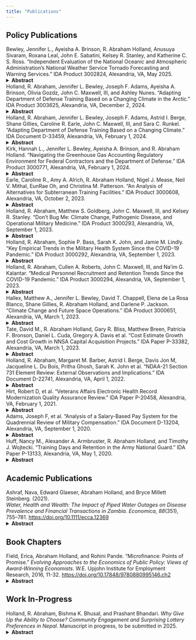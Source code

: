 ```yaml
---
title: "Publications"
---
```


## Policy Publications
Bewley, Jennifer L., Ayeisha A. Brinson, R. Abraham Holland, Anusuya Sivaram, Roxana Leal, John E. Sabatini, Kelsey R. Stanley, and Katherine C. S. Ross. “Independent Evaluation of the National Oceanic and Atmospheric Administration’s National Weather Service Tornado Forecasting and Warning Services.” IDA Product 3002824, Alexandria, VA, May 2025.
<details>
<summary><strong>Abstract</strong></summary>
This independent study assesses the performance and operational effectiveness of the National Weather Service's (NWS) tornado forecasting and warning services in light of the mandates in the 2017 Weather Research and Forecasting Innovation Act. We examine the extent to which the National Oceanic and Atmospheric Administration (NOAA) has achieved Tornado Warning Improvement and Extension Program (TWIEP) objectives, which aim to minimize loss of life and economic damage from tornadoes through enhanced forecast accuracy and lead time.

The analysis finds that although the NWS consistently met its false alarm ratio (FAR) performance targets over the past decade, it underperformed in key areas such as probability of detection (POD) and warning lead time. In addition, NOAA has not established clear outcome metrics to evaluate its progress toward TWIEP goals, and deficiencies exist in both the planning and implementation of tornado-related research and communication strategies. The report identifies gaps in NOAA’s operational integration of research outcomes (R2O and R2A processes), absence of evaluations for risk communication effectiveness, and inconsistencies in the public presentation of official lead-time metrics.

The report offers six recommendations to enhance NWS effectiveness, including the development of a detailed TWIEP implementation plan, formulation of loss-related performance metrics, and improved post-implementation evaluation of research. It also calls for reassessment of lead-time metrics and their communication. NOAA concurred with five recommendations and partially concurred with one, citing methodological and resource challenges in establishing life and economic loss metrics. The evaluation underscores the need for a coordinated, evidence-based framework to bolster public trust and operational accountability in NOAA's tornado warning systems.

[Full Paper](https://www.ida.org/research-and-publications/publications/all/i/in/independent-evaluation-of-the-noaa-national-weather-service-tornado-forecasting-and-warning-services) 

Media Coverage: [E&E News](https://www.dropbox.com/scl/fi/feopzbryrmimbg1v5lhh0/NWS_failing_to_meet_tornado_warning_standards__IG_finds_-_EENEWS.pdf?rlkey=4l3y96jcm3f93cs73374hlwjt&st=vpsj62ot&dl=0)

<!--
https://www.dropbox.com/scl/fi/ez6s75yb4xkuai5rbdq4d/OIG-25-026-I_FinalReport-SECURED.pdf?rlkey=oqxtgtn67kil14xamw3wc5ylt&e=1&st=ke6jrq4m&dl=0
-->
</details>


Holland, R. Abraham, Jennifer L. Bewley, Joseph F. Adams, Ayeisha A. Brinson, Olivia Gozdz, John C. Maxwell, III, and Ashley Nunes. “Adapting Department of Defense Training Based on a Changing Climate in the Arctic.” IDA Product 3003625, Alexandria, VA, December 2, 2024. 
<details>
<summary><strong>Abstract</strong></summary>
This study identified potential impacts on the Department of Defense (DoD) training enterprise driven by projected changes in the Arctic by 2050. The Institute for Defense Analyses’ approach emphasized combining existing climate models with established military doctrine. We also focused on two specific areas of interest: off-road mobility and Alaskan wildfires. In terms of off-road mobility, we used the European High North as a case study. Projected changes in summer precipitation patterns and soil moisture result in off-road mobility improvements near the Russian-Finnish border, and deterioration in nearby Norwegian and Swedish regions. Operationally, these trends indicate greater off-road flexibility in border regions, while potential overland logistics support areas experience greater reliance on existing road networks and increased risk of airhead congestion (reduced off-road mobility in the areas near existing airfields). Therefore, combining data collection with summer training exercises that have off-road mobility requirements may yield additional value in preparing for future operating conditions.

Alaskan wildfire trends may also have operational implications, with research pointing to increases in wildfire frequency and severity. There is also no indication that the wildfire management investments required to reverse trends back to historic levels are forthcoming. As a consequence, research that models resource demand as a function of wildfire intensity, severity, and proximity to DoD equities may be valuable to the DoD training enterprise. We are aware of no research that combines climate projections with wildfire-driven demand for DoD manpower or materiel—demand that could divert resources away from regular operations and training activities and limit access to training ranges as wildfires. Increasing wildfire risks may require greater reliance on virtual and constructive training. To the extent that virtual and constructive methods are realistic to accomplish mission essential tasks and available for military organizations training in the Arctic, this may be a viable adaptation in response to increasing wildfire activity.

Full paper classified CUI//NOFORN.
</details>

Holland, R. Abraham, Jennifer L. Bewley, Joseph F. Adams, Astrid I. Berge, Shane Gillies, Caroline R. Earle, John C. Maxwell, III, and Sara C. Runkel. “Adapting Department of Defense Training Based on a Changing Climate.” IDA Document D-33459, Alexandria, VA, February 1, 2024. 
<details>
<summary><strong>Abstract</strong></summary>
This study aimed to identify Department of Defense (DoD) training gaps driven by a changing climate. IDA’s approach emphasized using existing climate models and established military doctrine to project how climate change will affect selected DoD operations, equipment, and training. Our analysis used the U.S. Marine Corps III Marine Expeditionary Force 31st Marine Expeditionary Unit (31st MEU) as a case study; it indicated live exercise coverage gaps across the range of current and expected future environmental conditions. We also identified additional operational implications for the 31st MEU’s ability to conduct amphibious operations in an important training location (Luzon, Philippines) by 2050. All of the analyses conducted in this project can be replicated and extended to other climate hazards, geographic regions, or unit types.

Full paper classified CUI//Distribution Statement E: Distribution authorized to DoD Components only.
</details>

Kirk, Hannah L., Jennifer L. Bewley, Ayeisha A. Brinson, and R. Abraham Holland. “Navigating the Greenhouse Gas Accounting Regulatory Environment for Federal Contractors and the Department of Defense.” IDA Product 3000771, Alexandria, VA, February 1, 2024. 
<details>
<summary><strong>Abstract</strong></summary>
Recent presidential executive orders have mandated federal agencies, including the Department of Defense, to disclose and reduce their own greenhouse gas (GHG) emissions, and to reduce emissions through the procurement process by including reporting requirements for federal contractors. In November 2022, federal agencies began the rulemaking process to amend the Federal Acquisition Regulation. The proposed change would require significant contractors to use existing, non-governmental standards in their GHG disclosures. This paper outlines key terms, standards, and issues associated with GHG accounting and reporting, as well as identified areas for further research. 

[Full Paper](https://idalink.org/3000771-LP)
</details>

Earle, Caroline R., Amy A. Alrich, R. Abraham Holland, Nigel J. Mease, Neil V. Mithal, EunRae Oh, and Christina M. Patterson. “An Analysis of Alternatives for Subterranean Training Facilities.” IDA Product 3000608, Alexandria, VA, October 2, 2023. 
<details>
<summary><strong>Abstract</strong></summary>
An Analysis of Alternatives study on subterranean (SbT) training facilities to inform DOD program and budget decisions to establish an enduring joint training venue that replicates “deep” Category Three (Cat 3) underground military facilities, in order to support Joint interoperable training and full-scale mission rehearsals to address growing SbT threats.

Full paper classified SECRET//FGI KOR//NOFORN.
</details>

Holland, R. Abraham, Matthew S. Goldberg, John C. Maxwell, III, and Kelsey R. Stanley. “Don't Bug Me: Climate Change, Pathogenic Disease, and Operational Military Medicine.” IDA Product 3000293, Alexandria, VA, September 1, 2023.
<details>
<summary><strong>Abstract</strong></summary>
The Department of Defense (DoD) has developed several taxonomies of ‘important’ medical conditions with regard to (1) planning for military medical research investments; (2) planning for medical care delivered in the wartime theater; and (3) anticipating medical conditions requiring evacuation from the theater. The civilian scientific literature contains many examples of medical conditions for which incidence may change in light of a variety of climatic trends. This paper links that civilian literature to each of the DoD taxonomies to determine how operational military medicine might be affected by a changing climate.
</details>

Holland, R. Abraham, Sophie P. Bass, Sarah K. John, and Jamie M. Lindly. “Key Empirical Trends in the Military Health System Since the COVID-19 Pandemic.” IDA Product 3000292, Alexandria, VA, September 1, 2023.
<details>
<summary><strong>Abstract</strong></summary>
The interdependencies of purchased and direct care available to MHS beneficiaries was never more pronounced than during the pandemic. This paper examines care shifts in outpatient, inpatient, and cost across purchased and direct care delivery sources before and after the COVID-19 pandemic. The paper concludes by considering the implications of the shifts observed on future cost growth and medical force readiness challenges to the department.
</details>

Holland, R. Abraham, Cullen A. Roberts, John C. Maxwell, III, and Na'im G. Kalantar. “Medical Personnel Recruitment and Retention Trends Since the COVID-19 Pandemic.” IDA Product 3000294, Alexandria, VA, September 1, 2023.
<details>
<summary><strong>Abstract</strong></summary>
We document historical trends in active component medical personnel inventory; in addition, we provide if-trends-continue projections of medical personnel inventory, discussing potential implications. To better focus on problem areas, we split analyses into subgroups defined by personnel class, Service, and seniority. These analyses indicate that medical personnel shortfalls are concentrated in the enlisted personnel and are driven by accession shortfalls; findings for medical personnel closely mirror those for personnel across all occupations. Projections indicate that personnel inventory is unlikely to recover for several years even with a rapid improvement in the recruiting market. This problem is more acute for the Army. Projections also indicate that enlisted shortfalls will impact senior enlisted end strength later in the decade.
</details>

Hallex, Matthew A., Jennifer L. Bewley, David T. Chappell, Elena de La Rosa Blanco, Shane Gillies, R. Abraham Holland, and Darlene P. Jackson. “Climate Change and Future Space Operations.” IDA Product 3000651, Alexandria, VA, March 1, 2023.
<details>
<summary><strong>Abstract</strong></summary>
This study explores the implications of climate change for space policy and other national security space equities including risks to DoD space missions, constraints on space operations form future climate policy, and new missions that could be addressed as part of DoD’s response to climate change. The study identifies the principal risks climate change poses to space operations as hazards to installations and infrastructure. The study identifies a high degree of scientific and technical uncertainty that will likely constrain domestic and international climate policy applying to space in the near-term. The study also identifies opportunities to engage with interagency and international partners on climate topics that could also be leveraged to build support for other DoD space policy equities.
</details>

Tate, David M., R. Abraham Holland, Gary R. Bliss, Matthew Breen, Patricia F. Bronson, Daniel L. Cuda, Gregory A. Davis et al. “Cost Estimate Growth and Cost Growth in NNSA Capital Acquisition Projects.” IDA Paper P-33382, Alexandria, VA, March 1, 2023.
<details>
<summary><strong>Abstract</strong></summary>
IDA was asked to perform an independent review of National Nuclear Security Administration (NNSA) capital acquisition project costs and early-stage cost estimation. IDA’s methodology included examining historical project estimates and outcomes, comparing NNSA policy and practices with those of peer organizations, and performing a root cause analysis of the High Explosive Synthesis, Formulation, and Production project. These examinations yielded a number of high-level findings, which ranged across the entire capital acquisition lifecycle, related to areas of strength and areas in need of improvement. On the basis of these findings, IDA identified actionable planning, programming, budgeting, and evaluation process improvements across the project lifecycle. IDA recommends that NNSA reconsider how Critical Decision Zero estimates are used internally, as well as the degree to which these estimates are made visible outside of the agency. Further, IDA recommends that NNSA establish and enforce reliable cost estimation practices across and within each lifecycle phase in order to support more comprehensive, well-documented, and accurate estimates. IDA has provided a detailed set of specific implementation recommendations in the main body and appendices of this analysis.

Full paper dissemination only as directed by the NNSA Office of Management and Budget DOE authority.
</details>


Holland, R. Abraham, Margaret M. Barber, Astrid I. Berge, Davis Jon M, Jacqueline L. Du Bois, Pritha Ghosh, Sarah K. John et al. “NDAA-21 Section 731 Element Review: External Observations and Implications.” IDA Document D-22741, Alexandria, VA, April 1, 2022. 
<details>
<summary><strong>Abstract</strong></summary>
This analysis by the Institute for Defense Analyses (IDA) supports a broader study required by Section 731 of the National Defense Authorization Act for Fiscal Year 2021. We conducted an independent assessment of pandemic-inspired trends outside the Military Health System (MHS) across 11 congressionally mandated focus areas. The IDA team identified 30 potential implications of civilian trends for the MHS through reviewing news reports, academic publications, public policies, and empirical data sources. When viewing all 30 potential implications as a whole, 3 common themes emerged. First, the rapid adoption of telehealth has affected health care far beyond how it is delivered. Second, the coronavirus disease 2019 (COVID-19) pandemic has also been a shock to institutions’ needs for data and rapid decision-making. Third, the MHS has a unique combination of global scope and integration. As a consequence, the MHS may be exposed to unique risks, compensate for civilian weaknesses, or benefit from disruptions within the civilian healthcare system caused by the COVID-19 pandemic. Further study of the 30 potential implications, or a more focused and comprehensive analysis of these 3 common themes, may help MHS leadership navigate this period of incredible change and challenge brought by the COVID-19 pandemic.

Full paper classified Distribution D: Distribution authorized to U.S. Government agencies and their contractors.
</details>

Hirt, Robert D, et al. “Veterans Affairs Electronic Health Record Modernization Quality Assurance Review.” IDA Paper P-20458, Alexandria, VA, February 1, 2021.
<details>
<summary><strong>Abstract</strong></summary>
In March 2020, the Department of Veterans Affairs (VA) Office of Enterprise Integration (OEI) asked the Institute for Defense Analyses (IDA), on behalf of the VA Deputy Secretary, to provide the first quality assurance review (QAR) of the Electronic Health Record modernization (EHRM) program. The goals of the QAR were to (1) provide an external, independent technical and managerial assessment, and (2) assess both government and contractor processes related to the VA’s EHRM program. The Deputy Secretary accepted all seven IDA recommendations from the baseline assessment. The level of the recommendations varied from enterprise-level recommendations regarding governance, creating enterprise goals for the program, and stakeholder engagement to program-level recommendations involving schedule and risk management. In this report, the IDA team documents its assessment across five focus areas: Leadership and Governance, Planning and Evaluation, Change Management, Data and Accessibility, and Contract Management.

Full paper dissemination only as directed by the Department of Veterans Affairs, Office of Enterprise Integration.
</details>

Adams, Joseph F, et al. “Analysis of a Salary-Based Pay System for the Quadrennial Review of Military Compensation.” IDA Document D-13204, Alexandria, VA, September 1, 2020.
<details>
<summary><strong>Abstract</strong></summary>
This paper supports the goal of the Quadrennial Review of Military Compensation (QRMC) of understanding how a compensation system that combines basic pay, housing, and subsistence allowances into a single taxable “salary” would affect Service members’ earnings and behavior. This paper also considers the readiness, cost, and tax-revenue implications of such a system. We undertook three lines of effort. First, we modeled the after-tax income effects of transitioning to a salary system. We found that any salary system that maintains constant Federal Government costs will reduce Service members’ aggregate after-tax income. Second, we used econometric models to estimate the likely responses of Service members to changes in after-tax income. We found no significant effect of state military tax exemptions on retention, suggesting that other factors are more influential than raw compensation changes. Third, we conducted focus groups with 740 Service members in every Service by visiting Active and Reserve Component installations in four states. Service members generally expressed strong skepticism of major restructuring of military compensation systems; they view the current system as imperfect, but “fair enough.” Finally, we discuss other possible mechanisms—short of adopting a salary system—that could improve the efficiency and fairness of the current system.

[Full Paper](https://www.dropbox.com/scl/fi/5knhai5ba3slf0vbpdo0b/D-13204.pdf?rlkey=pbknga15jechvj3dmdrd1u155&st=8udw6f5g&dl=0)
</details>

Huff, Nancy M., Alexander A. Armbruster, R. Abraham Holland, and Timothy J. Wojtecki. “Training Days and Retention in the Army National Guard.” IDA Paper P-13133, Alexandria, VA, May 1, 2020. 
<details>
<summary><strong>Abstract</strong></summary>
As the Army National Guard (ARNG) has become increasingly more operational, concern has grown that increasing training requirements could cause retention challenges, particularly in the wake of recommendations from the National Commission on the Future of the Army in 2016 that ARNG units be integrated even more into the operational force structure. In this paper, we investigate the effect of the requirements for a more operational ARNG by answering two sets of questions: (1) What have the training requirements been recently for ARNG units and individual soldiers and to what extent are these training requirements projected to increase in the next five years? (2) What effect does increasing training requirements have on retention? We find that programmed unit training levels are not projected to rise beyond recent historical averages through fiscal year 2023. Using an instrumental variables methodology, we estimate only modest effects of training days on retention. We estimate the largest negative effects for Brigade Combat Teams (BCTs) where each additional training day per year reduces one-year retention by an estimated 0.63 percentage points—or about 75 personnel out of 5,978 exiting within one year in response to a two-day increase in average training requirements for all BCT units.

Full paper classified CUI//Distribution E: Distribution authorized to DoD Components only.
</details>

## Academic Publications
Ashraf, Nava, Edward Glaeser, Abraham Holland, and Bryce Millett Steinberg. (2021).  
*Water, Health and Wealth: The Impact of Piped Water Outages on Disease Prevalence and Financial Transactions in Zambia.* _Economica, 88_(351), 755–781. [https://doi.org/10.1111/ecca.12369](https://doi.org/10.1111/ecca.12369)
<details>
<summary><strong>Abstract</strong></summary>
Providing clean water requires maintenance, as well as the initial connections that are typically measured. Frequently, the water supply fails in the developing world, especially when users do not pay the marginal cost of water. This paper uses the timing of frequent, unexpected water service outages in Lusaka, Zambia to identify the short-term impacts of piped water access on contagious disease, economic activity and time use. We use microdata from the primary water utility in the city on the timing and location of supply complaints to identify outages, matched to extensive administrative data across the city. Conditional on fixed effects for time and water service district within Lusaka, we find that increases in outages are associated with increased incidence of diarrhoeal disease, upper respiratory infections, typhoid fever and measles. We match outages to geolocated microdata on financial transactions from the largest mobile money provider in Zambia, and find that outages cause a reduction in financial transactions. Outages also increase the time that young girls spend at their chores, possibly at the expense of time that they spend doing schoolwork. Imperfect infrastructure appears to burden the poor in ways that go far beyond obvious health consequences.
</details>

## Book Chapters
Field, Erica, Abraham Holland, and Rohini Pande. "Microfinance: Points of Promise." *Evolving Approaches to the Economics of Public Policy: Views of Award-Winning Economists.* W.E. Upjohn Institute for Employment Research, 2016, 11-32. [https://doi.org/10.17848/9780880995146.ch2](https://doi.org/10.17848/9780880995146.ch2)
<details>
<summary><strong>Abstract</strong></summary>
A majority of the world’s impoverished lack adequate access to financial services. Typically, formal banks do not target the poor because lending without collateral is considered too risky. Poor households seeking credit are subsequently forced into informal markets where the prices are high, the quantities limited, and the methods of insuring repayment can be brutal.

[Full Paper](https://www.dropbox.com/scl/fi/hgll726mcqlunczblta1j/2016_Microfinance-Points-of-Promise_Holland-Field-Pande.pdf?rlkey=6ql9rsp3vb0b8tg2dmc0pyhv7&st=ibg12b9g&dl=0)

Media Coverage: [The Economist](https://www.economist.com/international/2016/10/06/your-inflexible-friend?fsrc=rss%7Cint); [Center for Financial Inclusion](https://www.dropbox.com/scl/fi/kwnap1baims00zxpx6dcl/How-Does-Innovation-Happen.pdf?rlkey=w7hs65ppayqn9exbuedqdwro3&st=3zicd61k&dl=0)
</details>

## Work In-Progress
Holland, R. Abraham, Bishma K. Bhusal, and Prashant Bhandari. *Why Give Up the Ability to Choose? Community Engagement and Surprising Lottery Preferences in Nepal.* Manuscript in progress, to be submitted in 2025. 
<details>
<summary><strong>Abstract</strong></summary>
In theory, individuals should prefer a choice-based lottery (random serial dictatorship) to a uniform random lottery for allocating private goods.  However, data from potential beneficiaries of a Nepalese land allocation program show that almost half of participants prefer uniform random allocation. We observe this fact in both a field laboratory experiment and a randomized high-stakes policy intervention.  In the lab-in-the-field game, participants choose between two lottery mechanisms. By randomizing cash prizes and game anonymity, we test a broad range of explanations.  We find no evidence for lack of comprehension, risk aversion, social pressure, and altruism as potential explanations. At the same time, we find evidence that participants respond, on the margin, to changes in the expected benefits between mechanisms.  In our second experiment, we use an information intervention to influence mechanism preferences outside of a laboratory.   Our findings indicate that information on preference heterogeneity can affect individual mechanism preferences.
</details>
